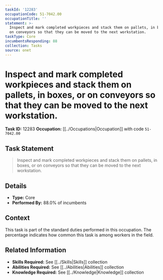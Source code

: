 ```yaml
---
taskId: '12283'
occupationCode: 51-7042.00
occupationTitle: ''
statement: >-
  Inspect and mark completed workpieces and stack them on pallets, in boxes, or
  on conveyors so that they can be moved to the next workstation.
taskType: Core
incumbentsResponding: 88
collection: Tasks
source: onet
---
```

# Inspect and mark completed workpieces and stack them on pallets, in boxes, or on conveyors so that they can be moved to the next workstation.

**Task ID:** 12283
**Occupation:** [[../Occupations|Occupation]] with code `51-7042.00`

## Task Statement

> Inspect and mark completed workpieces and stack them on pallets, in boxes, or on conveyors so that they can be moved to the next workstation.

## Details

- **Type:** Core
- **Performed By:** 88.0% of incumbents

## Context

This task is part of the standard duties performed in this occupation. The percentage indicates how common this task is among workers in the field.

## Related Information

- **Skills Required:** See [[../Skills|Skills]] collection
- **Abilities Required:** See [[../Abilities|Abilities]] collection
- **Knowledge Required:** See [[../Knowledge|Knowledge]] collection
